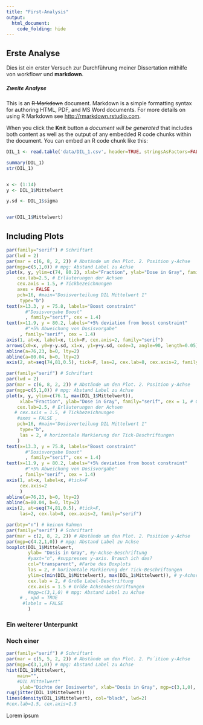 ```yaml
---
title: "First-Analysis"
output: 
  html_document:
    code_folding: hide
---
```


       

## Erste Analyse

Dies ist ein erster Versuch zur Durchführung meiner Dissertation mithilfe von workflowr und **markdown**. 

##### Zweite Analyse

This is an ~~R Markdown~~ document. Markdown is a simple formatting syntax for authoring HTML, PDF, and MS Word documents. For more details on using R Markdown see <http://rmarkdown.rstudio.com>.

When you click the **Knit** button a *document will be generated* that includes both content as well as the output of any embedded R code chunks within the document. You can embed an R code chunk like this:





```r

DIL_1 <- read.table('data/DIL_1.csv', header=TRUE, stringsAsFactors=FALSE, sep=";", dec=",", row.names="Dosisname")

summary(DIL_1)
str(DIL_1)


x <- (1:14)
y <- DIL_1$Mittelwert

y.sd <- DIL_1$sigma


var(DIL_1$Mittelwert)


```



## Including Plots
```r
par(family="serif") # Schriftart
par(lwd = 2)
par(mar = c(6, 8, 2, 2)) # Abstände um den Plot. 2. Position y-Achse
par(mgp=c(5,1,0)) # mpg: Abstand Label zu Achse
plot(x, y, ylim=c(74, 80.2), xlab="Fraction", ylab="Dose in Gray", family="serif", cex = 1, # Größe der Punkte im plot
    cex.lab=2.5, # Erläuterungen der Achsen
    cex.axis = 1.5, # Tickbezeichnungen
    axes = FALSE , 
    pch=16, #main="Dosisverteilung DIL Mittelwert 1"
     type="b")
text(x=13.3, y = 75.8, labels="Boost constraint"
       #"Dosisvorgabe Boost"
       , family="serif", cex = 1.4) 
text(x=11.9, y = 80.2, labels="+5% deviation from boost constraint"
       #"+5% Abweichung von Dosisvorgabe"
     , family="serif", cex = 1.4)
axis(1, at=x, label=x, tick=F, cex.axis=2, family="serif")
arrows(x0=x, y0=y-y.sd, x1=x, y1=y+y.sd, code=3, angle=90, length=0.05)
abline(a=76,23, b=0, lty=2)
abline(a=80.04, b=0, lty=2)
axis(2, at=seq(74,81,0.5), tick=F, las=2, cex.lab=8, cex.axis=2, family="serif")
```


```r
par(family="serif") # Schriftart
par(lwd = 2)
par(mar = c(6, 8, 2, 2)) # Abstände um den Plot. 2. Position y-Achse
par(mgp=c(5,1,0)) # mpg: Abstand Label zu Achse
plot(x, y, ylim=c(76.1, max(DIL_1$Mittelwert)),
     xlab="Fraction", ylab="Dose in Gray", family="serif", cex = 1, # Größe der Punkte im plot
    cex.lab=2.5, # Erläuterungen der Achsen
   # cex.axis = 1.5, # Tickbezeichnungen
    #axes = FALSE , 
    pch=16, #main="Dosisverteilung DIL Mittelwert 1"
     type="b",
     las = 2, # horizontale Markierung der Tick-Beschriftungen
    )
text(x=13.3, y = 75.8, labels="Boost constraint"
       #"Dosisvorgabe Boost"
       , family="serif", cex = 1.4) 
text(x=11.9, y = 80.2, labels="+5% deviation from boost constraint"
       #"+5% Abweichung von Dosisvorgabe"
     , family="serif", cex = 1.4)
axis(1, at=x, label=x, #tick=F
     cex.axis=2 
     )
abline(a=76,23, b=0, lty=2)
abline(a=80.04, b=0, lty=2)
axis(2, at=seq(74,81,0.5), #tick=F,
     las=2, cex.lab=8, cex.axis=2, family="serif")
```



```r




par(bty="n") # keinen Rahmen
par(family="serif") # Schriftart
par(mar = c(2, 8, 2, 2)) # Abstände um den Plot. 2. Position y-Achse
par(mgp=c(4.2,1,0)) # mpg: Abstand Label zu Achse
boxplot(DIL_1$Mittelwert, 
        ylab= "Dosis in Gray", #y-Achse-Beschriftung  
        #yaxt="n", #suppresses y-axis. Brauch ich das? 
        col="transparent", #Farbe des Boxplots
        las = 2, # horizontale Markierung der Tick-Beschriftungen
        ylim=c(min(DIL_1$Mittelwert), max(DIL_1$Mittelwert)), # y-Achse range
        cex.lab = 2, # Größe Label-Beschriftung
        cex.axis = 1.5 # Größe Achsenbeschriftungen
        #mgp=c(3,1,0) # mpg: Abstand Label zu Achse
     # , xpd = TRUE
      #labels = FALSE
        )

```








### Ein weiterer Unterpunkt
### Noch einer


```r
par(family="serif") # Schriftart
par(mar = c(5, 5, 2, 2)) # Abstände um den Plot. 2. Po´ition y-Achse
par(mgp=c(3,1,0)) # mpg: Abstand Label zu Achse
hist(DIL_1$Mittelwert, 
    main="",
    #DIL Mittelwert" 
     ylab="Dichte der Dosiswerte", xlab="Dosis in Gray", mgp=c(3,1,0), las = 1, freq = FALSE, ylim=c(0, 2), xlim=c(76.2, 77.6), cex.lab=2, cex.axis=1.5, col = "transparent")
rug(jitter(DIL_1$Mittelwert))
lines(density(DIL_1$Mittelwert), col="black", lwd=2)
#cex.lab=1.5, cex.axis=1.5
```



Lorem ipsum
